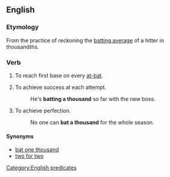 ==English==
===Etymology===
From the practice of reckoning the [[batting average]] of a hitter in thousandths.

===Verb===
{{infl|en|verb|head=to [[bat]] a [[thousand]]}}
# {{baseball|idiomatic}} To reach first base on every [[at-bat]].
# {{idiomatic}} To achieve success at each attempt.
#: He's '''batting a thousand''' so far with the new boss.
# {{idiomatic}} To achieve perfection.
#: No one can '''bat a thousand''' for the whole season.

====Synonyms====
{{checksyns}}
* [[bat one thousand]]
* [[two for two]]

[[Category:English predicates]]